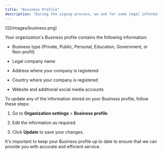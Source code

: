 ```yaml
---
title: "Business Profile"
description: "During the signup process, we ask for some legal information about your organization, which is stored in your Business profile. "
---
```


<Frame>![](/images/business.png)</Frame>

Your organization's Business profile contains the following information:

* Business type (Private, Public, Personal, Education, Government, or Non-profit)

* Legal company name

* Address where your company is registered

* Country where your company is registered

* Website and additional social media accounts

To update any of the information stored on your Business profile, follow these steps:

1. Go to **Organization settings** \> **Business profile**.

2. Edit the information as required.

3. Click **Update** to save your changes.

It's important to keep your Business profile up to date to ensure that we can provide you with accurate and efficient service.